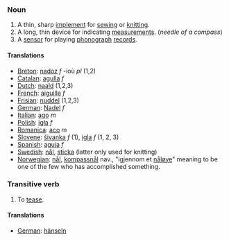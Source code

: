 ===Noun===

#A thin, sharp [[implement]] for [[sew]]ing or [[knit]]ting.
#A long, thin device for indicating [[measurement]]s. (''needle of a compass'')
#A [[sensor]] for playing [[phonograph]] [[record]]s.

==== Translations ====
*[[Breton]]: [[nadoz]] ''f'' -ioù ''pl'' (1,2)
*[[Catalan]]: [[agulla]] ''f''
*[[Dutch]]: [[naald]] (1,2,3)
*[[French]]: [[aiguille]] ''f''
*[[Frisian]]: [[nuddel]] (1,2,3)
*[[German]]: [[Nadel]] ''f''
*[[Italian]]: [[ago]] ''m''
*[[Polish]]: [[igła]] ''f''
*[[Romanica]]: [[aco]] ''m''
*[[Slovene]]: [[šivanka]] ''f'' (1), [[igla]] ''f'' (1, 2, 3)
*[[Spanish]]: [[aguja]] ''f''
*[[Swedish]]: [[nål]], [[sticka]] (latter only used for knitting)
*[[Norwegian]]: [[nål]], [[kompassnål]] nav., "igjennom et [[nåløye]]" meaning to be one of the few who has accomplished something.

===Transitive verb===

#To [[tease]].

====Translations====
*[[German]]: [[hänseln]]
